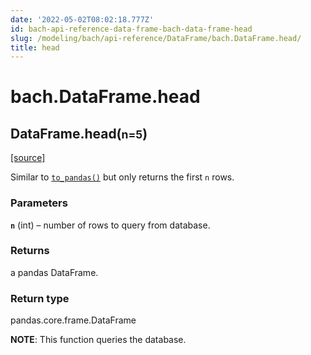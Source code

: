 ```yaml
---
date: '2022-05-02T08:02:18.777Z'
id: bach-api-reference-data-frame-bach-data-frame-head
slug: /modeling/bach/api-reference/DataFrame/bach.DataFrame.head/
title: head
---
```


# bach.DataFrame.head

<div class="method">

<h2 class="signature-class"><span class="additional-name">DataFrame.</span><span class="name">head(</span><small class="parameter-list"><span class="parameter" id="n">n=5</span></small>)</h2>


&#8203;<span class="view-source">[[source]](https://github.com/objectiv/objectiv-analytics/blob/main/bach/bach/dataframe.py)</span>

<div class="content">

Similar to [`to_pandas()`](/docs/modeling/bach/api-reference/DataFrame/bach.DataFrame.to-pandas/#bach.DataFrame.to-pandas) but only returns the first `n` rows.


### Parameters

**`n`** (int) – number of rows to query from database.



### Returns

a pandas DataFrame.



### Return type

pandas.core.frame.DataFrame


**NOTE**: This function queries the database.


</div>

</div>
